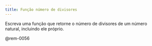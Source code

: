 ```yaml
---
title: Função número de divisores
---
```

::: {#exr-0056}
Escreva uma função que retorne o número de divisores de um número natural, incluindo ele próprio.

@rem-0056
:::